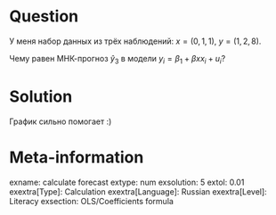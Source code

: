Question
========

У меня набор данных из трёх наблюдений: $x = (0, 1, 1)$, $y = (1, 2, 8)$. 

Чему равен МНК-прогноз $\hat y_3$ в модели $y_i = \beta_1 + \beta x x_i + u_i$?


Solution
========

График сильно помогает :)

Meta-information
================
exname: calculate forecast
extype: num
exsolution: 5
extol: 0.01
exextra[Type]: Calculation
exextra[Language]: Russian
exextra[Level]: Literacy
exsection: OLS/Coefficients formula
